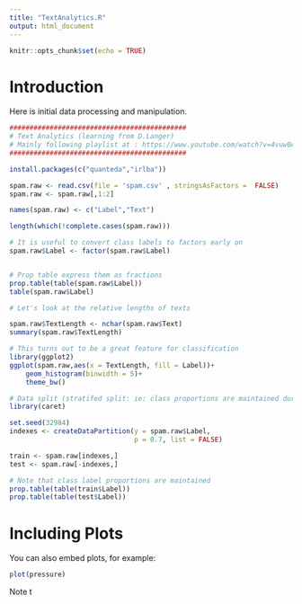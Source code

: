 ```yaml
---
title: "TextAnalytics.R"
output: html_document
---
```


```r
knitr::opts_chunk$set(echo = TRUE)
```

# Introduction

Here is initial data processing and manipulation.

```r
############################################
# Text Analytics (learning from D.Langer)
# Mainly following playlist at : https://www.youtube.com/watch?v=4vuw0AsHeGw&list=PL8eNk_zTBST8olxIRFoo0YeXxEOkYdoxi
############################################

install.packages(c("quanteda","irlba"))

spam.raw <- read.csv(file = 'spam.csv' , stringsAsFactors =  FALSE)
spam.raw <- spam.raw[,1:2]

names(spam.raw) <- c("Label","Text")

length(which(!complete.cases(spam.raw)))

# It is useful to convert class labels to factors early on
spam.raw$Label <- factor(spam.raw$Label)


# Prop table express them as fractions
prop.table(table(spam.raw$Label))
table(spam.raw$Label)

# Let's look at the relative lengths of texts

spam.raw$TextLength <- nchar(spam.raw$Text)
summary(spam.raw$TextLength)

# This turns out to be a great feature for classification
library(ggplot2)
ggplot(spam.raw,aes(x = TextLength, fill = Label))+
    geom_histogram(binwidth = 5)+
    theme_bw()

# Data split (stratifed split: ie: class proportions are maintained during the split)
library(caret)

set.seed(32984)
indexes <- createDataPartition(y = spam.raw$Label,
                               p = 0.7, list = FALSE)

train <- spam.raw[indexes,]
test <- spam.raw[-indexes,]

# Note that class label proportions are maintained
prop.table(table(train$Label))
prop.table(table(test$Label))
```

# Including Plots

You can also embed plots, for example:

```r
plot(pressure)
```

Note t